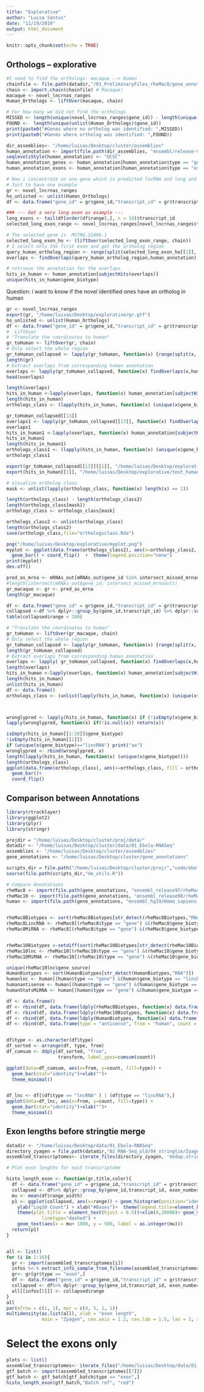 ```yaml
---
title: "Explorative"
author: "Luisa Santus"
date: "11/19/2019"
output: html_document
---
```


```r
knitr::opts_chunk$set(echo = TRUE)
```

## Orthologs -- explorative
```r
#I need to find the orthologs: macaque --> Human 
chainfile <- file.path(datadir,"/01_PreliminaryFiles_rheMac8/gene_annotations/chains/rheMac8ToHg38.over.chain")
chain <- import.chain(chainfile) # Macaque!
macaque <- novel_lncrnas_ranges
Human_Orthologs <- liftOver(macaque, chain)

# For how many we did not find the orthologs
MISSED <- length(unique(novel_lncrnas_ranges$gene_id)) - length(unique(unlist(Human_Orthologs)$gene_id))
FOUND <-  length(unique(unlist(Human_Orthologs)$gene_id))
print(paste0("#Genes where no ortholog was identified: ",MISSED))
print(paste0("#Genes where ortholog was identified: ",FOUND))

dir_assemblies<- "/home/luisas/Desktop/cluster/assemblies"
human_annotation <- import(file.path(dir_assemblies, "ensembl/release-96/Homo_sapiens_hg38/Homo_sapiens.GRCh38.96.gtf"))
seqlevelsStyle(human_annotation) <- "UCSC"
human_annotation_genes <- human_annotation[human_annotation$type == "gene"]
human_annotation_exons <- human_annotation[human_annotation$type == "exon"]
```




```r
# Now i concentrate on one gene which is predicted lncRNA and long and see what the otrholog looks like
# Just to have one example
gr <- novel_lncrnas_ranges
ho_unlisted <- unlist(Human_Orthologs)
df <- data.frame("gene_id" = gr$gene_id,"transcript_id" = gr$transcript_id,"exon_number" = gr$exon_number,  "range_width" = width(ranges(gr)))

### --- Get a very long exon as example ---
long_exons <- tail(df[order(df$range),], n = 10)$transcript_id
selected_long_exon_range <- novel_lncrnas_ranges[novel_lncrnas_ranges$transcript_id == "MSTRG.14915.1",]

# The selected gene is 	MSTRG.32406.1
selected_long_exon_ho <- (liftOver(selected_long_exon_range, chain))
# I select only the first exon and get the ortholog region
query_human_ortholog_region <- range(split(selected_long_exon_ho[[1]], ~exon_number))
overlaps <- findOverlaps(query_human_ortholog_region,human_annotation)

# retrieve the annotation for the overlaps
hits_in_human <- human_annotation[subjectHits(overlaps)]
unique(hits_in_human$gene_biotype)
```

Question: i want to know if the novel identified ones have an ortholog in human
```r
gr <- novel_lncrnas_ranges
export(gr, "/home/luisas/Desktop/explorative/gr.gtf")
ho_unlisted <- unlist(Human_Orthologs)
df <- data.frame("gene_id" = gr$gene_id,"transcript_id" = gr$transcript_id,"exon_number" = gr$exon_number,  "range_width" = width(ranges(gr)))
#  LiftOver  
# "Translate the coordinates to human"
gr_toHuman <- liftOver(gr, chain) 
# Only select the whole region 
gr_toHuman_collapsed <- lapply(gr_toHuman, function(x) {range(split(x, ~exon_number))})
length(gr)
# Extract overlaps from corresponding human annotation 
overlaps <- lapply(gr_toHuman_collapsed, function(x) findOverlaps(x,human_annotation,minoverlap=20L,ignore.strand=FALSE))
head(overlaps)

length(overlaps)
hits_in_human <-lapply(overlaps, function(x) human_annotation[subjectHits(x)])
length(hits_in_human)
orthologs_class <- (lapply(hits_in_human, function(x) (unique(x$gene_biotype))))

gr_toHuman_collapsed[[13]]
overlaps1 <- lapply(gr_toHuman_collapsed[[13]], function(x) findOverlaps(x,human_annotation,minoverlap=1L))
overlaps1
hits_in_human1 <-lapply(overlaps, function(x) human_annotation[subjectHits(x)])
hits_in_human1
length(hits_in_human1)
orthologs_class1 <- (lapply(hits_in_human, function(x) (unique(x$gene_biotype))))
orthologs_class1

export(gr_toHuman_collapsed[[13]][[1]], "/home/luisas/Desktop/explorative/test2_human.gtf")
export(hits_in_human[[1]], "/home/luisas/Desktop/explorative/test_human.gtf")
```

```r
# Visualize ortholog class
mask <- unlist(lapply(orthologs_class, function(x) length(x) == 1))

length(orthologs_class) - length(orthologs_class2)
length(orthologs_class[mask])
orthologs_class <- orthologs_class[mask]

orthologs_class2 <- unlist(orthologs_class)
length(orthologs_class2)
save(orthologs_class,file="orthologsclass.Rda")


```



```r

png("/home/luisas/Desktop/explorative/myplot.png")
myplot <- ggplot(data.frame(orthologs_class2), aes(x=orthologs_class2, fill = orthologs_class2)) +
  geom_bar() + coord_flip()  +  theme(legend.position="none") 
print(myplot)
dev.off()
```





```r

pred_as_mrna <- mRNAs_out[mRNAs_out$gene_id %in% intersect_missed_mrnaout]
#length(intersect(mRNAs_out$gene_id, intersect_missed_mrnaout))
gr_macaque <- gr <- pred_as_mrna
length(gr_macaque)

df <- data.frame("gene_id" = gr$gene_id,"transcript_id" = gr$transcript_id, "range_width" = width(ranges(gr)))
collapsed <-df %>% dplyr::group_by(gene_id,transcript_id) %>% dplyr::summarize("range" = sum(range_width)) %>% dplyr::group_by(gene_id) 
table(collapsed$range < 200)

# "Translate the coordinates to human"
gr_toHuman <- liftOver(gr_macaque, chain) 
# Only select the whole region 
gr_toHuman_collapsed <- lapply(gr_toHuman, function(x) {range(split(x, ~exon_number))})
length(gr_toHuman_collapsed)
# Extract overlaps from corresponding human annotation 
overlaps <- lapply( gr_toHuman_collapsed, function(x) findOverlaps(x,human_annotation))
length(overlaps)
hits_in_human <-lapply(overlaps, function(x) human_annotation[subjectHits(x)])
length(hits_in_human)
unlist(hits_in_human)
df <- data.frame()
orthologs_class <- (unlist(lapply(hits_in_human, function(x) (unique(x$gene_biotype)))))



wronglypred <- lapply(hits_in_human, function(x) if (!isEmpty(x$gene_biotype) && !is.null(x) && unique(x$gene_biotype)=="lincRNA") return(x)) 
lapply(wronglypred, function(x) if(!is.null(x)) return(x)) 

isEmpty(hits_in_human[[1:20]]$gene_biotype)
!isEmpty(hits_in_human[[1]])
if (unique(x$gene_biotype)=="lincRNA") print("aa") 
wronglypred <- rbind(wronglypred, x)
length(lapply(hits_in_human, function(x) (unique(x$gene_biotype))))
length(orthologs_class)
ggplot(data.frame(orthologs_class), aes(x=orthologs_class, fill = orthologs_class)) +
  geom_bar()+
  coord_flip()
```




## Comparison between Annotations
```r
library(rtracklayer)
library(ggplot2)
library(plyr)
library(stringr)

projdir = "/home/luisas/Desktop/cluster/proj/data/"
datadir <- "/home/luisas/Desktop/cluster/data/01_Ebola-RNASeq"
assemblies <- "/home/luisas/Desktop/cluster/assemblies"
gene_annotations <- "/home/luisas/Desktop/cluster/gene_annotations"

scripts_dir = file.path("/home/luisas/Desktop/cluster/proj/","code/ebola/src/scripts/Analysis/utils")
source(file.path(scripts_dir,"de_utils.R"))

# Compare Annotations 
rheMac8 <- import(file.path(gene_annotations, "ensembl_release97/rheMac8/Macaca_mulatta.Mmul_8.0.1.97.gtf"))
rheMac10 <- import(file.path(gene_annotations, "ensembl_release98/rheMac10/Macaca_mulatta.Mmul_10.98.gtf"))
human <- import(file.path(gene_annotations, "ensembl_hg19/Homo_sapiens.gtf"))


rheMac8Biotypes <- sort(rheMac8Biotypes[str_detect(rheMac8Biotypes,"RNA")])
rheMac8LincRNA <- rheMac8[(rheMac8$type == "gene") &(rheMac8$gene_biotype == "lincRNA")]
rheMac8MiRNA <- rheMac8[(rheMac8$type == "gene") &(rheMac8$gene_biotype == "miRNA")]


rheMac10Biotypes <-setdiff(sort(rheMac10Biotypes[str_detect(rheMac10Biotypes,"RNA")]), "Y_RNA")
rheMac10lnc <- rheMac10[(rheMac10$type == "gene") &(rheMac10$gene_biotype == "lncRNA")]
rheMac10MiRNA <- rheMac10[(rheMac10$type == "gene") &(rheMac10$gene_biotype == "miRNA")]

unique(rheMac10lnc$gene_source)
HumanBiotypes <- sort(HumanBiotypes[str_detect(HumanBiotypes,"RNA")])
humanlnc <- human[(human$type == "gene") &(human$gene_biotype == "lincRNA")]
humanantisense <- human[(human$type == "gene") &(human$gene_biotype == "antisense")]
humanStatsMiRNA <- human[(human$type == "gene") &(human$gene_biotype == "miRNA")]

df <- data.frame()
df <- rbind(df, data.frame(ldply(rheMac8Biotypes, function(x) data.frame(type = x, from = "rhemac8", count = length(rheMac8[(rheMac8$type == "gene") &(rheMac8$gene_biotype == x)])))))
df <- rbind(df, data.frame(ldply(rheMac10Biotypes, function(x) data.frame(type = x, from = "rhemac10", count = length(rheMac10[(rheMac10$type == "gene") &(rheMac10$gene_biotype == x)])))))
df <- rbind(df, data.frame(ldply(HumanBiotypes, function(x) data.frame(type = x, from = "human", count = length(human[(human$type == "gene") &(human$gene_biotype == x)])))))
df <- rbind(df, data.frame(type = "antisense", from = "human", count = length(humanantisense$gene_id)))


df$type <- as.character(df$type)
df_sorted <- arrange(df, type, from)
df_cumsum <- ddply(df_sorted, "from",
                   transform, label_ypos=cumsum(count))

ggplot(data=df_cumsum, aes(x=from, y=count, fill=type)) +
  geom_bar(stat="identity")+xlab("")+
  theme_minimal()


df_lnc <- df[(df$type == "lncRNA" ) | (df$type == "lincRNA"),]
ggplot(data=df_lnc, aes(x=from, y=count, fill=type)) +
  geom_bar(stat="identity")+xlab("")+
  theme_minimal()


```





































## Exon lengths before stringtie merge
```r
datadir <- "/home/luisas/Desktop/data/01_Ebola-RNASeq"
directory_zyagen = file.path(datadir,"02_RNA-Seq_old/04_stringtie/Zyagen")
assembled_transcriptomes<- iterate_files(directory_zyagen, 'dedup.stringtie.gtf')

# Plot exon lengths for each transcriptome

histo_length_exon <- function(gr,title,color){
  df <- data.frame("gene_id" = gr$gene_id,"transcript_id" = gr$transcript_id, "exon_number" = gr$exon_number, "range_width" = width(ranges(gr)))
  collapsed <- df%>% dplyr::group_by(gene_id,transcript_id, exon_number) %>% dplyr::summarize("range" = sum(range_width))
  mu <- mean(df$range_width)
  p1 <- ggplot(collapsed, aes(x=range)) + geom_histogram(position="identity", alpha=0.5, fill = color, binwidth = 100)+labs(title=title) + scale_y_log10()+ 
    ylab("Log10 Count") + xlab("#Bases")+  theme(legend.title=element_blank())+
    theme(plot.title = element_text(hjust = 0.5))+xlim(0,20000)+ geom_vline(aes(xintercept=mu),
             linetype="dashed") + 
    geom_text(aes(x = mu+ 1000, y = 500, label = as.integer(mu))) 
  return(p1)
}


all <- list()
for (i in 1:16){
  gr <- import(assembled_transcriptomes[i])
  infos %<-% extract_info_sample_from_filename(assembled_transcriptomes[i])
  gr<- gr[gr$type == "exon",]
  df <- data.frame("gene_id" = gr$gene_id,"transcript_id" = gr$transcript_id, "exon_number" = gr$exon_number, "range_width" = width(ranges(gr)))
  collapsed <- df%>% dplyr::group_by(gene_id,transcript_id, exon_number) %>% dplyr::summarize("range" = sum(range_width))
  all[[infos[5]]] <- collapsed$range
}
all
par(mfrow = c(1, 1), mar = c(4, 5, 1, 1))
multidensity(as.list(all), xlab = "exon length",
             main = "Zyagen", cex.axis = 1.2, cex.lab = 1.5, las = 1, xlim = c(1,1000))

```





# Select the exons only 
```r
plots <- list()
assembled_transcriptomes<- iterate_files("/home/luisas/Desktop/data/01_Ebola-RNASeq/02_RNA-Seq_old/04_stringtie/Zyagen", 'guided.gtf')
gtf_batch <- import(assembled_transcriptomes[[7]])
gtf_batch <- gtf_batch[gtf_batch$type == "exon",]
histo_length_exon(gtf_batch,"Batch ref", "red")
```
